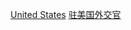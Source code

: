 {{Commons cat|Ambassadors to the United States}}

[[Category:驻各国大使|United States]]
[[Category:驻美国外交官|]]